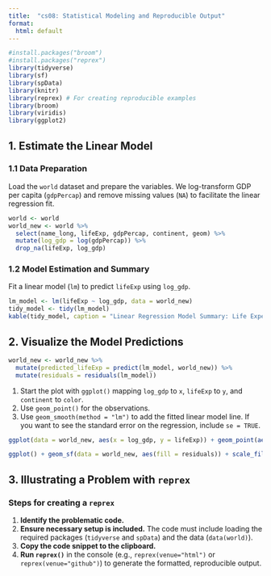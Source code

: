 ```yaml
---
title:  "cs08: Statistical Modeling and Reproducible Output"
format:
  html: default
---
```


```r
#install.packages("broom")
#install.packages("reprex")
library(tidyverse)
library(sf)
library(spData)
library(knitr)
library(reprex) # For creating reproducible examples
library(broom)
library(viridis)
library(ggplot2)
```

## 1. Estimate the Linear Model

### 1.1 Data Preparation

Load the `world` dataset and prepare the variables. We log-transform GDP per capita (`gdpPercap`) and remove missing values (`NA`) to facilitate the linear regression fit.

```r
world <- world
world_new <- world %>%
  select(name_long, lifeExp, gdpPercap, continent, geom) %>%
  mutate(log_gdp = log(gdpPercap)) %>%
  drop_na(lifeExp, log_gdp)
```

### 1.2 Model Estimation and Summary

Fit a linear model (`lm`) to predict `lifeExp` using `log_gdp`.

```r
lm_model <- lm(lifeExp ~ log_gdp, data = world_new)
tidy_model <- tidy(lm_model)
kable(tidy_model, caption = "Linear Regression Model Summary: Life Expectancy vs. Log GDP", digits = 2)
```

## 2. Visualize the Model Predictions

```r
world_new <- world_new %>%
  mutate(predicted_lifeExp = predict(lm_model, world_new)) %>%
  mutate(residuals = residuals(lm_model))
```

1.  Start the plot with `ggplot()` mapping `log_gdp` to `x`, `lifeExp` to `y`, and `continent` to `color`.
2.  Use `geom_point()` for the observations.
3.  Use `geom_smooth(method = "lm")` to add the fitted linear model line. If you want to see the standard error on the regression, include `se = TRUE`.

```r
ggplot(data = world_new, aes(x = log_gdp, y = lifeExp)) + geom_point(aes(color = continent)) + geom_smooth(method = "lm", se = TRUE, linetype = "dashed", color = "black") + labs(title = "Relationship Between Life Expectancy and Log GDP Per Capita", y = "Life Expectancy (Years)", x = "Log(GDP Per Capita)")

ggplot() + geom_sf(data = world_new, aes(fill = residuals)) + scale_fill_continuous(palette = "viridis")
```

## 3. Illustrating a Problem with `reprex`

### Steps for creating a `reprex`

1.  **Identify the problematic code.** 
2.  **Ensure necessary setup is included.** The code must include loading the required packages (`tidyverse` and `spData`) and the data (`data(world)`).
3.  **Copy the code snippet to the clipboard.**
4.  **Run `reprex()`** in the console (e.g., `reprex(venue="html")` or `reprex(venue="github")`) to generate the formatted, reproducible output.
